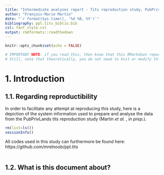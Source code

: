 ```yaml
---
title: "Intermediate analyses report - Tits reproduction study, PubPrivLands project (Martin *et al.*, *in prep.*)"
author: "François-Marie Martin"
date: "`r format(Sys.time(), '%d %B, %Y')`"
bibliography: ppl.tits_biblio.bib
csl: fanf_style.csl
output: rmdformats::readthedown
---
```


```r
knitr::opts_chunk$set(echo = FALSE)

# IMPORTANT NOTE: if you read this, then know that this RMarkdown report has been written as a 'target' in a {targets} pipeline (https://books.ropensci.org/targets/). If you simply want to knit this report, you need to do it using using 'targets::tar_make()' (provided that you did not altered the structure of the "ppl.tits" folder to which this report belongs), otherwise it won't work! Alternatively, you can paste this .Rmd at the root of the "ppl.tits" folder. If you want to run the code contained within the code chunks of this document WITHOUT knitting, then you need to set the working directory of this .Rmd document at the root of the "ppl.tits" folder using the global options of RStudio, 'setwd()', or 'knitr::opts_knit$set(root.dir = '~/')'. That is because R, RStudio or {knitr} do not seem to be able to find the "_targets" folder containing the targets that are called by my code chunks otherwise... By default, RMarkdown sets the working directory where the .Rmd file is stored, not at the root of the R project the report is a part of.
# Still, note that theoretically, you do not need to knit or modify this document as it is meant for reproducibility and you can simply read the .html file for that.
```

# 1. Introduction
## 1.1. Regarding reproductibility


In order to facilitate any attempt at reproducing this study, here is a depiction of the system information used to prepare and analyse the data from the PubPrivLands tits reproduction study (Martin *et al.* , *in prep.*).

```r
rm(list=ls())
sessionInfo()
```

All codes used in this study can furthermore be found here: https://github.com/mrelnoob/ppl.tits
\
\

## 1.2. What is this document about?  

